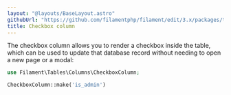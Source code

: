 ```yaml
---
layout: "@layouts/BaseLayout.astro"
githubUrl: "https://github.com/filamentphp/filament/edit/3.x/packages/tables/docs/03-columns/09-checkbox.md"
title: Checkbox column
---
```


The checkbox column allows you to render a checkbox inside the table, which can be used to update that database record without needing to open a new page or a modal:

```php
use Filament\Tables\Columns\CheckboxColumn;

CheckboxColumn::make('is_admin')
```
